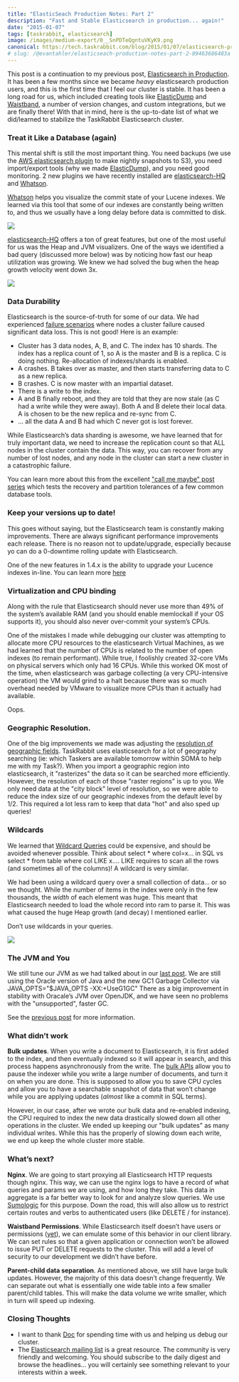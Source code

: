 ```yaml
---
title: "ElasticSeach Production Notes: Part 2"
description: "Fast and Stable Elasticsearch in production... again!"
date: "2015-01-07"
tags: [taskrabbit, elasticsearch]
image: /images/medium-export/0__SnPDTeQgntuVKyK9.png
canonical: https://tech.taskrabbit.com/blog/2015/01/07/elasticsearch-production-notes-part-2/
# slug: /@evantahler/elasticseach-production-notes-part-2-89463686483a
---
```


This post is a continuation to my previous post, [Elasticsearch in Production](http://tech.taskrabbit.com/blog/2014/07/18/elasticsearch-in-production/). It has been a few months since we became _heavy_ elasticsearch production users, and this is the first time that I feel our cluster is stable. It has been a long road for us, which included creating tools like [ElasticDump](http://tech.taskrabbit.com/blog/2014/01/06/elasticsearch-dump/) and [Waistband](http://tech.taskrabbit.com/blog/2014/03/14/waistband), a number of version changes, and custom integrations, but we are finally there! With that in mind, here is the up-to-date list of what we did/learned to stabilize the TaskRabbit Elasticsearch cluster.

### Treat it Like a Database (again)

This mental shift is still the most important thing. You need backups (we use the [AWS elasticsearch plugin](https://github.com/elasticsearch/elasticsearch-cloud-aws#s3-repository) to make nightly snapshots to S3), you need import/export tools (why we made [ElasticDump](http://tech.taskrabbit.com/blog/2014/01/06/elasticsearch-dump/)), and you need good monitoring. 2 new plugins we have recently installed are [elasticsearch-HQ](https://github.com/royrusso/elasticsearch-HQ) and [Whatson](https://github.com/xyu/elasticsearch-whatson).

[Whatson](https://github.com/xyu/elasticsearch-whatson) helps you visualize the commit state of your Lucene indexes. We learned via this tool that some of our indexes are constantly being written to, and thus we usually have a long delay before data is committed to disk.

![](/images/medium-export/0__SnPDTeQgntuVKyK9.png)

[elasticsearch-HQ](https://github.com/royrusso/elasticsearch-HQ) offers a ton of great features, but one of the most useful for us was the Heap and JVM visualizers. One of the ways we identified a bad query (discussed more below) was by noticing how fast our heap utilization was growing. We knew we had solved the bug when the heap growth velocity went down 3x.

![](/images/medium-export/0__dE5HGrEBP5__LmlDJ.png)

### Data Durability

Elasticsearch is the source-of-truth for some of our data. We had experienced [failure scenarios](https://groups.google.com/forum/#!topic/elasticsearch/M17mgdZnikk) where nodes a cluster failure caused significant data loss. This is not good! Here is an example:

- Cluster has 3 data nodes, A, B, and C. The index has 10 shards. The index has a replica count of 1, so A is the master and B is a replica. C is doing nothing. Re-allocation of indexes/shards is enabled.
- A crashes. B takes over as master, and then starts transferring data to C as a new replica.
- B crashes. C is now master with an impartial dataset.
- There is a write to the index.
- A and B finally reboot, and they are told that they are now stale (as C had a write while they were away). Both A and B delete their local data. A is chosen to be the new replica and re-sync from C.
- … all the data A and B had which C never got is lost forever.

While Elasticsearch’s data sharding is awesome, we have learned that for truly important data, we need to increase the replication count so that ALL nodes in the cluster contain the data. This way, you can recover from any number of lost nodes, and any node in the cluster can start a new cluster in a catastrophic failure.

You can learn more about this from the excellent ["call me maybe" post series](https://aphyr.com/posts/317-call-me-maybe-elasticsearch) which tests the recovery and partition tolerances of a few common database tools.

### Keep your versions up to date!

This goes without saying, but the Elasticsearch team is constantly making improvements. There are always significant performance improvements each release. There is no reason not to update/upgrade, especially because yo can do a 0-downtime rolling update with Elasticsearch.

One of the new features in 1.4.x is the ability to upgrade your Lucence indexes in-line. You can learn more [here](http://www.elasticsearch.org/guide/en/elasticsearch/reference/current/indices-upgrade.html)

### Virtualization and CPU binding

Along with the rule that Elasticsearch should never use more than 49% of the system’s available RAM (and you should enable memlockall if your OS supports it), you should also never over-commit your system’s CPUs.

One of the mistakes I made while debugging our cluster was attempting to allocate more CPU resources to the elasticsearch Virtual Machines, as we had learned that the number of CPUs is related to the number of open indexes (to remain performant). While true, I foolishly created 32-core VMs on physical servers which only had 16 CPUs. While this worked OK most of the time, when elasticsearch was garbage collecting (a very CPU-intensive operation) the VM would grind to a halt because there was so much overhead needed by VMware to visualize more CPUs than it actually had available.

Oops.

### Geographic Resolution.

One of the big improvements we made was adjusting the [resolution of geographic fields](http://www.elasticsearch.org/guide/en/elasticsearch/reference/current/search-aggregations-bucket-geohashgrid-aggregation.html). TaskRabbit uses elasticsearch for a lot of geography searching (ie: which Taskers are available tomorrow within SOMA to help me with my Task?). When you import a geographic region into elasticsearch, it "rasterizes" the data so it can be searched more efficiently. However, the resolution of each of those "raster regions" is up to you. We only need data at the "city block" level of resolution, so we were able to reduce the index size of our geographic indexes from the default level by 1/2. This required a lot less ram to keep that data "hot" and also sped up queries!

### Wildcards

We learned that [Wildcard Queries](http://www.elasticsearch.org/guide/en/elasticsearch/reference/current/query-dsl-wildcard-query.html) could be expensive, and should be avoided whenever possible. Think about select \* where col=x… in SQL vs select \* from table where col LIKE x…. LIKE requires to scan all the rows (and sometimes all of the columns)! A wildcard is very similar.

We had been using a wildcard query over a small collection of data… or so we thought. While the number of items in the index were only in the few thousands, the _width_ of each element was huge. This meant that Elasticsearch needed to load the whole record into ram to parse it. This was what caused the huge Heap growth (and decay) I mentioned earlier.

Don’t use wildcards in your queries.

![](/images/medium-export/0__a978q13jIcjwE3kN.png)

### The JVM and You

We still tune our JVM as we had talked about in our [last post](http://blog.evantahler.com/blog/2014/07/18/elasticsearch-in-production). We are still using the Oracle version of Java and the new GC1 Garbage Collector via JAVA_OPTS="$JAVA_OPTS -XX:+UseG1GC" There as a big improvement in stability with Oracale’s JVM over OpenJDK, and we have seen no problems with the "unsupported", faster GC.

See the [previous post](http://blog.evantahler.com/blog/2014/07/18/elasticsearch-in-production) for more information.

### What didn’t work

**Bulk updates**. When you write a document to Elasticsearch, it is first added to the index, and then eventually indexed so it will appear in search, and this process happens asynchronously from the write. The [bulk APIs](http://www.elasticsearch.org/guide/en/elasticsearch/reference/current/docs-bulk.html) allow you to pause the indexer while you write a large number of documents, and turn it on when you are done. This is supposed to allow you to save CPU cycles and allow you to have a searchable snapshot of data that won’t change while you are applying updates (_almost_ like a commit in SQL terms).

However, in our case, after we wrote our bulk data and re-enabled indexing, the CPU required to index the new data drastically slowed down all other operations in the cluster. We ended up keeping our "bulk updates" as many individual writes. While this has the properly of slowing down each write, we end up keep the whole cluster more stable.

### What’s next?

**Nginx**. We are going to start proxying all Elasticsearch HTTP requests though nginx. This way, we can use the nginx logs to have a record of what queries and params we are using, and how long they take. This data in aggregate is a far better way to look for and analyze slow queries. We use [Sumologic](http://www.sumologic.com/) for this purpose. Down the road, this will also allow us to restrict certain routes and verbs to authenticated users (like DELETE / for instance).

**Waistband Permissions**. While Elasticsearch itself doesn’t have users or permissions ([yet](http://www.elasticsearch.org/overview/shield/)), we can emulate some of this behavior in our client library. We can set rules so that a given application or connection won’t be allowed to issue PUT or DELETE requests to the cluster. This will add a level of security to our development we didn’t have before.

**Parent-child data separation**. As mentioned above, we still have large bulk updates. However, the majority of this data doesn’t change frequently. We can separate out what is essentially one wide table into a few smaller parent/child tables. This will make the data volume we write smaller, which in turn will speed up indexing.

### Closing Thoughts

- I want to thank [Doc](http://www.ministryofvelocity.com/) for spending time with us and helping us debug our cluster.
- The [Elasticsearch mailing list](https://groups.google.com/forum/#!forum/elasticsearch) is a great resource. The community is very friendly and welcoming. You should subscribe to the daily digest and browse the headlines… you will certainly see something relevant to your interests within a week.
